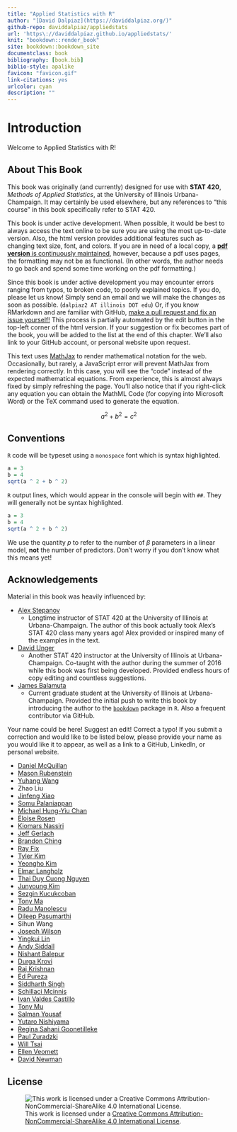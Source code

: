 ```yaml
--- 
title: "Applied Statistics with R"
author: "[David Dalpiaz](https://daviddalpiaz.org/)"
github-repo: daviddalpiaz/appliedstats
url: 'https\://daviddalpiaz.github.io/appliedstats/'
knit: "bookdown::render_book"
site: bookdown::bookdown_site
documentclass: book
bibliography: [book.bib]
biblio-style: apalike
favicon: "favicon.gif"
link-citations: yes
urlcolor: cyan
description: ""
---
```


# Introduction

Welcome to Applied Statistics with R!

## About This Book

This book was originally (and currently) designed for use with **STAT 420**, *Methods of Applied Statistics*, at the University of Illinois Urbana-Champaign. It may certainly be used elsewhere, but any references to "this course" in this book specifically refer to STAT 420.

This book is under active development. When possible, it would be best to always access the text online to be sure you are using the most up-to-date version. Also, the html version provides additional features such as changing text size, font, and colors. If you are in need of a local copy, a [**pdf version** is continuously maintained](http://daviddalpiaz.github.io/appliedstats/applied_statistics.pdf){target="_blank"}, however, because a pdf uses pages, the formatting may not be as functional. (In other words, the author needs to go back and spend some time working on the pdf formatting.)

Since this book is under active development you may encounter errors ranging from typos, to broken code, to poorly explained topics. If you do, please let us know! Simply send an email and we will make the changes as soon as possible. (`dalpiaz2 AT illinois DOT edu`) Or, if you know RMarkdown and are familiar with GitHub, [make a pull request and fix an issue yourself!](https://github.com/daviddalpiaz/appliedstats){target="_blank"} This process is partially automated by the edit button in the top-left corner of the html version. If your suggestion or fix becomes part of the book, you will be added to the list at the end of this chapter. We'll also link to your GitHub account, or personal website upon request.

This text uses [MathJax](https://www.mathjax.org/){target="_blank"} to render mathematical notation for the web. Occasionally, but rarely, a JavaScript error will prevent MathJax from rendering correctly. In this case, you will see the "code" instead of the expected mathematical equations. From experience, this is almost always fixed by simply refreshing the page. You'll also notice that if you right-click any equation you can obtain the MathML Code (for copying into Microsoft Word) or the TeX command used to generate the equation.

$$
a^2 + b^2 = c^2
$$

## Conventions

`R` code will be typeset using a `monospace` font which is syntax highlighted.

```r
a = 3
b = 4
sqrt(a ^ 2 + b ^ 2)
```

`R` output lines, which would appear in the console will begin with `##`. They will generally not be syntax highlighted.

```r
a = 3
b = 4
sqrt(a ^ 2 + b ^ 2)
```

We use the quantity $p$ to refer to the number of $\beta$ parameters in a linear model, **not** the number of predictors. Don't worry if you don't know what this means yet!

## Acknowledgements

Material in this book was heavily influenced by:

- [Alex Stepanov](https://stat.illinois.edu/directory/profile/stepanov)
    - Longtime instructor of STAT 420 at the University of Illinois at Urbana-Champaign. The author of this book actually took Alex's STAT 420 class many years ago! Alex provided or inspired many of the examples in the text.
- [David Unger](http://publish.illinois.edu/dunger/){target="_blank"}
    - Another STAT 420 instructor at the University of Illinois at Urbana-Champaign. Co-taught with the author during the summer of 2016 while this book was first being developed. Provided endless hours of copy editing and countless suggestions.
- [James Balamuta](http://www.thecoatlessprofessor.com/){target="_blank"}
    - Current graduate student at the University of Illinois at Urbana-Champaign. Provided the initial push to write this book by introducing the author to the [`bookdown`](https://bookdown.org/yihui/bookdown/){target="_blank"} package in `R`. Also a frequent contributor via GitHub.

Your name could be here! Suggest an edit! Correct a typo! If you submit a correction and would like to be listed below, please provide your name as you would like it to appear, as well as a link to a GitHub, LinkedIn, or personal website.

- [Daniel McQuillan](https://github.com/dmcquillan314){target="_blank"}
- [Mason Rubenstein](https://github.com/mruben09){target="_blank"}
- [Yuhang Wang](https://github.com/yuhangwang){target="_blank"}
- Zhao Liu
- [Jinfeng Xiao](https://github.com/JinfengXiao){target="_blank"}
- [Somu Palaniappan](https://www.linkedin.com/in/somupalaniappan){target="_blank"}
- [Michael Hung-Yiu Chan](https://www.linkedin.com/in/michaelchan2newyork){target="_blank"}
- [Eloise Rosen](https://github.com/EloiseRosen){target="_blank"}
- [Kiomars Nassiri](https://www.linkedin.com/in/kiomars-nassiri-kahnamooee/){target="_blank"}
- [Jeff Gerlach](https://github.com/jeffgerlach){target="_blank"}
- [Brandon Ching](https://github.com/linuxdream){target="_blank"}
- [Ray Fix](https://github.com/rayfix){target="_blank"}
- [Tyler Kim](https://github.com/tyler-thetyrant/){target="_blank"}
- [Yeongho Kim](https://github.com/yeonghoey/){target="_blank"}
- [Elmar Langholz](https://github.com/langholz/){target="_blank"}
- [Thai Duy Cuong Nguyen](https://www.linkedin.com/in/dnguyen5){target="_blank"}
- [Junyoung Kim](https://github.com/junkim327){target="_blank"}
- [Sezgin Kucukcoban](https://www.linkedin.com/in/ksezgin){target="_blank"}
- [Tony Ma](https://www.linkedin.com/in/tony-ma-b978143a/){target="_blank"}
- [Radu Manolescu](https://www.linkedin.com/in/radumanolescu1/){target="_blank"}
- [Dileep Pasumarthi](https://www.linkedin.com/in/dileep-pasumarthi-75a53345/){target="_blank"}
- Sihun Wang
- [Joseph Wilson](https://github.com/greenfacts){target="_blank"}
- [Yingkui Lin](https://github.com/lin){target="_blank"}
- [Andy Siddall](https://www.researchgate.net/profile/Andy_Siddall){target="_blank"}
- [Nishant Balepur](https://github.com/nbalepur){target="_blank"}
- [Durga Krovi](https://github.com/dkrovi2){target="_blank"}
- [Raj Krishnan](https://www.rajkrishnan.dev){target="_blank"}
- [Ed Pureza](https://github.com/purecod3){target="_blank"}
- [Siddharth Singh](https://www.linkedin.com/in/siddharth-singh-87859142/){target="_blank"}
- [Schillaci Mcinnis](https://github.com/kerlue){target="_blank"}
- [Ivan Valdes Castillo](https://github.com/ivanvc){target="_blank"}
- [Tony Mu](https://tonymuu.github.io/){target="_blank"}
- [Salman Yousaf](https://www.linkedin.com/in/salman-y){target="_blank"}
- [Yutaro Nishiyama](https://www.linkedin.com/in/yutaro-nishiyama-a8a895b4/){target="_blank"}
- [Regina Sahani Goonetilleke](https://www.linkedin.com/in/sahani-goonetilleke/){target="_blank"}
- [Paul Zuradzki](https://github.com/paulzuradzki){target="_blank"}
- [Will Tsai](https://github.com/willtsai){target="_blank"}
- [Ellen Veomett](https://sites.google.com/a/stmarys-ca.edu/ellen-veomett/){target="_blank"}
- [David Newman](https://github.com/djoldman/){target="_blank"}

## License

![This work is licensed under a [Creative Commons Attribution-NonCommercial-ShareAlike 4.0 International License](http://creativecommons.org/licenses/by-nc-sa/4.0/).](images/cc.png)
